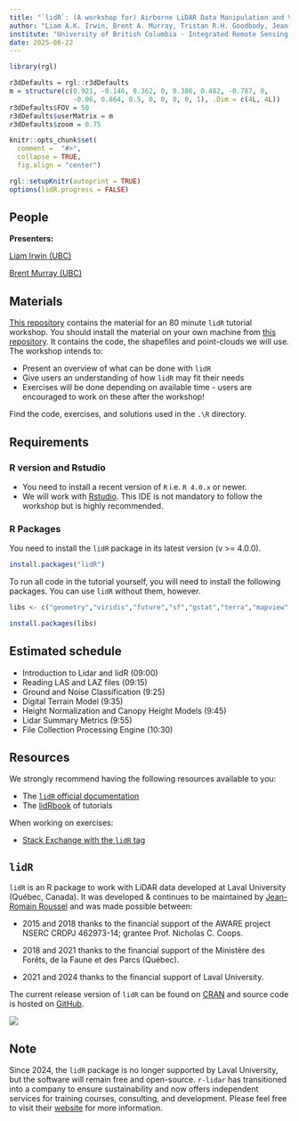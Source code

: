 ```yaml
---
title: "`lidR`: (A workshop for) Airborne LiDAR Data Manipulation and Visualization for Environmental Applications"
author: "Liam A.K. Irwin, Brent A. Murray, Tristan R.H. Goodbody, Jean-Romain Roussel"
institute: "University of British Columbia - Integrated Remote Sensing Studio, University of British Columbia - Integrated Remote Sensing Studio, University of British Columbia - Integrated Remote Sensing Studio, Université Laval, Ministère des Forêts, de la Faune et des Parcs (Québec)"
date: 2025-06-22
---
```


```r
library(rgl)

r3dDefaults = rgl::r3dDefaults
m = structure(c(0.921, -0.146, 0.362, 0, 0.386, 0.482, -0.787, 0, 
                -0.06, 0.864, 0.5, 0, 0, 0, 0, 1), .Dim = c(4L, 4L))
r3dDefaults$FOV = 50
r3dDefaults$userMatrix = m
r3dDefaults$zoom = 0.75

knitr::opts_chunk$set(
  comment =  "#>", 
  collapse = TRUE,
  fig.align = "center")

rgl::setupKnitr(autoprint = TRUE) 
options(lidR.progress = FALSE)

```

## People

**Presenters:**

[Liam Irwin (UBC)](https://www.researchgate.net/profile/Liam-Irwin-3)

[Brent Murray (UBC)](https://www.researchgate.net/profile/Brent-Murray-4)

## Materials

[This repository](https://github.com/liamirwin/LPS_lidRtutorial) contains the material for an 80 minute `lidR` tutorial workshop. You should install the material on your own machine from [this repository](https://github.com/liamirwin/LPS_lidRtutorial). It contains the code, the shapefiles and point-clouds we will use. The workshop intends to:

-   Present an overview of what can be done with `lidR`
-   Give users an understanding of how `lidR` may fit their needs
-   Exercises will be done depending on available time - users are encouraged to work on these after the workshop!

Find the code, exercises, and solutions used in the `.\R` directory.

## Requirements

### R version and Rstudio

-   You need to install a recent version of `R` i.e. `R 4.0.x` or newer.
-   We will work with [Rstudio](https://www.rstudio.com/). This IDE is not mandatory to follow the workshop but is highly recommended.

### R Packages

You need to install the `lidR` package in its latest version (v \>= 4.0.0).

``` r
install.packages("lidR")
```

To run all code in the tutorial yourself, you will need to install the following packages. You can use `lidR` without them, however.

``` r
libs <- c("geometry","viridis","future","sf","gstat","terra","mapview","mapedit","concaveman","microbenchmark")

install.packages(libs)
```

## Estimated schedule {.smaller}

-   Introduction to Lidar and lidR (09:00)
-   Reading LAS and LAZ files (09:15)
-   Ground and Noise Classification (9:25)
-   Digital Terrain Model (9:35)
-   Height Normalization and Canopy Height Models (9:45)
-   Lidar Summary Metrics (9:55)
-   File Collection Processing Engine (10:30)

## Resources

We strongly recommend having the following resources available to you:

-   The [`lidR` official documentation](https://cran.r-project.org/web/packages/lidR/lidR.pdf)
-   The [lidRbook](https://r-lidar.github.io/lidRbook/) of tutorials

When working on exercises:

-   [Stack Exchange with the `lidR` tag](https://gis.stackexchange.com/questions/tagged/lidr)

## `lidR`

`lidR` is an R package to work with LiDAR data developed at Laval University (Québec, Canada). It was developed & continues to be maintained by [Jean-Romain Roussel](https://github.com/Jean-Romain) and was made possible between:

-   2015 and 2018 thanks to the financial support of the AWARE project NSERC CRDPJ 462973-14; grantee Prof. Nicholas C. Coops.

-   2018 and 2021 thanks to the financial support of the Ministère des Forêts, de la Faune et des Parcs (Québec).

-   2021 and 2024 thanks to the financial support of Laval University.

The current release version of `lidR` can be found on [CRAN](https://cran.r-project.org/web/packages/lidR/) and source code is hosted on [GitHub](https://github.com/r-lidar/lidR).

::: callout-note
![](images/clipboard-3437637337.png)

## Note

Since 2024, the `lidR` package is no longer supported by Laval University, but the software will remain free and open-source. `r-lidar` has transitioned into a company to ensure sustainability and now offers independent services for training courses, consulting, and development. Please feel free to visit their [website](https://www.r-lidar.com/) for more information.
:::
